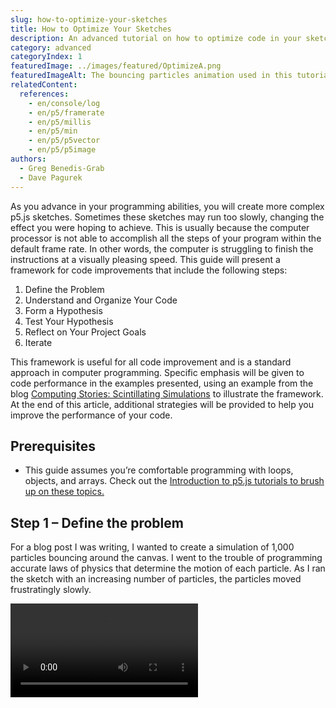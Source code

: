 ```yaml
---
slug: how-to-optimize-your-sketches
title: How to Optimize Your Sketches
description: An advanced tutorial on how to optimize code in your sketches to run more efficiently.
category: advanced
categoryIndex: 1
featuredImage: ../images/featured/OptimizeA.png
featuredImageAlt: The bouncing particles animation used in this tutorial displays orange circles bouncing around a dark canvas.
relatedContent:
  references:
    - en/console/log
    - en/p5/framerate
    - en/p5/millis
    - en/p5/min
    - en/p5/p5vector
    - en/p5/p5image
authors:
  - Greg Benedis-Grab
  - Dave Pagurek
---
```



As you advance in your programming abilities, you will create more complex p5.js sketches. Sometimes these sketches may run too slowly, changing the effect you were hoping to achieve. This is usually because the computer processor is not able to accomplish all the steps of your program within the default frame rate. In other words, the computer is struggling to finish the instructions at a visually pleasing speed. This guide will present a framework for code improvements that include the following steps:

1. Define the Problem
2. Understand and Organize Your Code
3. Form a Hypothesis
4. Test Your Hypothesis
5. Reflect on Your Project Goals
6. Iterate

This framework is useful for all code improvement and is a standard approach in computer programming. Specific emphasis will be given to code performance in the examples presented, using an example from the blog [Computing Stories: Scintillating Simulations](https://gbenedis.medium.com/computing-stories-scintillating-simulations-4dad3c480cd4) to illustrate the framework. At the end of this article, additional strategies will be provided to help you improve the performance of your code.


## Prerequisites

- This guide assumes you’re comfortable programming with loops, objects, and arrays. Check out the [Introduction to p5.js tutorials to brush up on these topics.](/tutorials)


## Step 1 – Define the problem

For a blog post I was writing, I wanted to create a simulation of 1,000 particles bouncing around the canvas. I went to the trouble of programming accurate laws of physics that determine the motion of each particle. As I ran the sketch with an increasing number of particles, the particles moved frustratingly slowly.

<Video src="/videos/tutorials/slow-no-fr.mp4" alt="A 2D animation of particles bouncing on the canvas." />

The problem is that the animation runs too slowly. I wanted to speed up the simulation to improve the visual experience for the viewer. This guide is designed to help you address any situation where you want your code to run more quickly. We will use my example to illustrate the steps involved. If you like, you can view the final blog post: [Scintillating Simulations](https://gbenedis.medium.com/computing-stories-scintillating-simulations-4dad3c480cd4).


## Step 2 – Understand and organize your code

After you have defined the problem, take a step back and reflect on your program. 

- As a first step, you will need to understand what each part of your code does. I often reorganize my code as I go through this process. Improving your code in this way is called [*refactoring*](https://www.geeksforgeeks.org/refactoring-introduction-and-its-techniques/).
- Adding [comments](https://developer.mozilla.org/en-US/docs/MDN/Writing_guidelines/Writing_style_guide/Code_style_guide/JavaScript#comments) is also a great idea, as they can help remind you of your thinking. Comments can be short for small clarifications or long for explaining bigger ideas.
- In this step, I moved the `Particle` class definition into a separate file named `particle.js`. Here is an overview of the class methods that I developed.

```js
class Particle {
  constructor(pos, v, r, h, s) {
    // Code that creates and initializes object.
  }

  collide(p) {
    // Code that handles a single collision with another
    // particle p using a collision algorithm based on
    // Newtonian Mechanics.
  }

  bounce() {
    // Code that handles reflection off walls.
  }

  update() {
    // Code that uses velocity and gravity to update position.
  }

  show() {
    // Code that renders Particle object on the canvas.
  }
}
```

It is important to deeply understand the specific problem that occurred. In this case, we know that the animation is running slowly because the frame rate is lower than expected. The frame rate is the number of frames the animation gets displayed every second. Each frame is one iteration of your `draw()` function.

If you don’t specify the frame rate in p5.js, by default, it attempts to reach a frame rate of 60 frames per second. This creates a smooth animation based on how quickly your brain can process information through your eyes. Movement at a rate of 30 frames per second or higher will appear continuous. As the amount of time it takes `draw()` to run increases, if there is no longer enough time for it to run the desired number of times per second, you will see the frame rate lower. This is what made my animation look so different from what I wanted. To better understand what is going on, you may want to refer to the [`frameRate()`](/reference/p5/frameRate) documentation.

Below, I show the animation with the frame rate displayed. Displaying it will make it easier to see the impact of changes we make.

<Video src="/videos/tutorials/slow-w-fr.mp4" alt="Bouncing particles with the frame rate displayed on the canvas that reads at or close to “20”" />

In this case, I am trying to improve the performance of my code. The same type of process would apply to improving other aspects of your code’s functionality. 


## Step 3 – Form a hypothesis

After spending some time reviewing my code, I developed a hunch that the problem was in the collision detection algorithm. To detect collisions, I had to compare every pair of particles to determine how close they were to each other. The first particle would be compared with the other 999 particles. Then the second particle would be compared with the other 998 particles, and so on. With 1,000 particles, there are about 1,000 x 1,000 = 1,000<sup>2</sup> = 1,000,000 comparisons.

Estimating how many times a loop runs is a good way to determine how long it will take for your code to run. Sometimes programmers use [big O notation](https://www.freecodecamp.org/news/big-o-notation-why-it-matters-and-why-it-doesnt-1674cfa8a23c/), which describes the complexity of an algorithm. You could say that my collision algorithm has a time complexity of O(*n*<sup>2</sup>)<sup> </sup>because the number of comparisons required is the square of the number of particles *n*. With 1,000, there are about 1,000<sup>2 </sup>comparisons. Here is my `collisions()` function that did all this work:

```js
function collisions() {
  // For each pair of particles, determine if they have collided.
  for (let i = 0; i < particles.length - 1; i += 1) {
    for (let j = i + 1; j < particles.length; j += 1) {
      // declares local variables b1 and b2 to stored compared particles     
      // in order to simplify expressions below.
      let b1 = particles[i];
      let b2 = particles[j];

      // Copy the current position and velocity
      // vectors of each particle.
      let pos1 = b1.pos.copy();
      let pos2 = b2.pos.copy();
      let vel1 = b1.vel.copy();
      let vel2 = b2.vel.copy();

      // Calculate the next position using Euler’s method.
      pos1.add(vel1.mult(dt));
      pos2.add(vel2.mult(dt));
     
      // Check for a collision.
      if (pos1.dist(pos2) < b1.r + b2.r) {
        b1.collide(b2);
      }
    }
  }
}
```

Usually, the operation that runs the most times is the culprit for slowing down the program. It is also possible that another part of the code is contributing to the slowdown as well. Updating the position of 1,000 particles and rendering them takes time. It also might be problematic that I am using the [`p5.Vector.copy()`](/reference/p5.Vector/copy) method when calculating new particle positions. There may be some calls to `p5.Vector.copy()` in the `Particle.collide()` method as well. Making copies of objects requires allocating new memory for vectors each time the loop runs; this takes time. It might be possible to save time by modifying existing vectors instead of making brand new copies.

It’s important to understand as much as you can about what your code is doing, step by step, and then develop an idea for how to address it. If you are not sure what is happening in a piece of code, a great strategy is to include a [`console.log()`](/reference/console/log) or `print()` to print out the value of a variable to the console.


## Step 4 – Test your hypothesis

The simplest way to test your ideas is to make changes and then see what happens. It is usually best to make one change at a time and test between each change. Be careful and deliberate in your testing. Use the process to better understand your code. 

While testing my code, I thought to myself, “Do I need to have 1,000 particles?” I tried the sketch with 500 particles instead.

```js
let numParticles = 500;
// Rest of sketch.
```

Look at the difference it makes! I included the frame rate in the visualization using the `frameRate()` function. I display it on the canvas, but an alternative is to simply print it out to the console using `console.log(frameRate())`.

<Columns>
<Column>
#### Before

<Video src="/videos/tutorials/slow-w-fr.mp4" alt="Bouncing particles with the frame rate displayed on the canvas that reads at or close to “20”" />
</Column>
<Column>
#### After

<Video src="/videos/tutorials/fast-w-fr.mp4" alt="Bouncing particles with the frame rate displayed on the canvas that reads at or close to “60”" />
</Column>
</Columns>

The sketch runs smoothly with fewer particles, so that change seems to solve the problem. It is probably the easiest solution available.

Similarly, I wondered if I needed to simulate the actual laws of physics. In this case, that was important to the project, but for a game, a simplified version of the physics could still work well and greatly improve performance.

I could also try to use memory more effectively by modifying the original [`p5.Vector`](/reference/p5.Vector) objects and avoiding calls to `p5.Vector.copy()`. This kind of change requires care. When you update an object that is used elsewhere in your code, you might cause an inadvertent bug.

A great strategy is to make a change and see how it improves performance using `frameRate()` as a benchmarking tool. If the frame rate drops, you know you have a problem. This also allows you to ensure you have not inadvertently introduced a new bug into the code.

As you become more sophisticated in your testing, you may want other ways to evaluate what is happening quantitatively. With Chrome, you can open up the developer tools and turn on the “[Show FPS meter](https://developer.chrome.com/docs/devtools/performance#analyze_frames_per_second)” option to get a graph of FPS (frames per second, the unit `frameRate()` measures). 

You might also want to check how much time a function or subroutine takes to run. A quick way to do this is called *manual profiling*. Using the [`millis()`](/reference/p5/millis) function, you can check the time before and after a block of code. For example:

```js
let start = millis(); // store the time before the code block.
// Do the stuff that you want to time
random(0, 100);

// store the time after the code block
let end = millis();
let elapsed = end - start;
console.log(`This took: ${elapsed} ms.`) // print the difference or time elapsed.
```

It is best to run the code you are trying to profile multiple times and then compute the average.

<Callout title="Note">
`console.log()` and `print()` will slow down your code, so be sure to remove them from the final version of your project!
</Callout>

If you are feeling confident with these steps, you might want to try *automated profiling.* The developer tools in Chrome have a [performance evaluation feature](https://developer.chrome.com/docs/devtools/performance/reference) so you can automatically get a snapshot of performance in your code. 

Begin by opening Chrome DevTools and navigating to the “Performance” tab. Initiate recording by clicking the circular button or using the shortcut (Ctrl+E/Cmd+E), and then perform interactions on your web page to simulate user actions. Click the Stop button in the profiler after it has collected a few seconds of data.

![A screenshot of the profiler in the Chrome developer tools before recording. It says, "Click the record button or hit Cmd+E to start a new recording. Click the reload button or hit Cmd+Shift+E to record the page load. After recording, select an area of interest in the overview by dragging. Then, zoom and pan the timeline with the mousewheel or WASD keys."](../images/advanced/chrome-record.png)

In my case, I just let the animation run after I clicked record. The profiler captures a detailed timeline of events, including CPU and memory usage. These usage figures can give you more insight into why your algorithm may be running slowly. You can view performance using the [Flame chart](https://developer.chrome.com/docs/devtools/performance#find_the_bottleneck), which visually represents the call stack and highlights functions contributing significantly to execution time. I clicked on the Bottom-Up tab to determine which functions took the most time.

![A screenshot of the Bottom-Up tab of the Chrome profiler after having recorded data, displayed in a table. The Self Time, Total Time, and Activity columns are visible, sorted by Self Time descending. The top item is the copy method, accounting for 48.3% of the time.](../images/advanced/chrome-profiler-bottom-up.png)

It looks like I was right about the `collisions()` function, which takes 93.4% of the time. It seems like most of that is taken up by using [`p5.Vector`](/reference/p5.Vector) and its `.copy()` method in that loop. Of course, you will need to have nicely named functions for this tool to be helpful. See the [performance features reference](https://developer.chrome.com/docs/devtools/performance/reference/#:~:text=%23%20The%20Bottom%2DUp%20tab,learn%20how%20to%20select%20portions.) page for complete documentation.

Once you are satisfied with your level of knowledge of the different choices available to you, it is time to decide how to improve your code.


## Step 5 – Reflect on your goals and decide

Optimizing your code is an ongoing process that involves trade-offs. Consider carefully what you are trying to accomplish and remember that developing code is a creative process. You can try out different ideas by making copies of your sketch and then seeing which solution best meets your needs. For my project, the best solution might be to reduce the number of particles in the simulation. 

Scientists and game developers who study [physics simulations](https://natureofcode.com/physics-libraries/), like the one we’ve been looking at, have developed an alternative strategy of dividing the canvas into smaller regions so that you only have to detect collisions between particles in the same region. That is a clever solution that would require considerable refactoring of my code and might be the subject of a future tutorial. Look up [“spatial partitioning” in games](https://gameprogrammingpatterns.com/spatial-partition.html) to find more information online.

Make the decision that best meets the goals of your project and take advantage of learning more about coding in the process.


## Step 6 – Iterate

Programming is an iterative process. Keep going through these steps to develop and expand your sketches. When I was working on my blog post, I went through the steps multiple times until I created an animation that performed well. By iterating, I could focus on one issue at a time, improving my sketch step by step. For example, I reduced the number of particles so that the animation ran smoothly and at an appropriate speed.


## Additional performance improvement strategies

There are many ways to improve your sketch’s performance. Here are some helpful tips and techniques that you can try in different scenarios.


### Frontload time-consuming processes

If you can, it’s best to frontload processes that take up a lot of time, such as image processing, so that they run once, rather than every frame in `draw()`. Do as much as you can during `setup()` so that `draw()` can be as fast as possible. Add a `preload()` function to ensure files are loaded into your projects before other functions begin.


### Disable the [Friendly Error System](https://github.com/processing/p5.js/blob/main/contributor_docs/friendly_error_system.md) (FES)

When you use the non-minified `p5.js` file, as opposed to `p5.min.js`, there is a Friendly Error System (FES) that provides warnings about issues such as unexpected arguments passed to a function. The FES can significantly slow down your code, up to \~10x in some cases! You can [disable the FES](https://github.com/processing/p5.js/wiki/Optimizing-p5.js-Code-for-Performance#disable-the-friendly-error-system-fes) with one line of code at the top of your sketch:

```js
p5.disableFriendlyErrors = true; // disables FES
```


### Use native JavaScript

You can speed up your code by using [native JavaScript](https://developer.mozilla.org/en-US/docs/Web/JavaScript/Reference) methods over p5.js methods. For example, you can call `Math.min(5, 4, 3)` using the [`Math` object](https://developer.mozilla.org/en-US/docs/Web/JavaScript/Reference/Global_Objects/Math), instead of `min(5, 4, 3)` from the [p5.js library](/reference/p5/min).

Here are some examples, recorded in Chrome, running each method 10,000,000 times:

<table>

<tr>

<th>

</th>

<th>

Method

</th>

<th>

Time (ms)

</th>

</tr>

<tr>

<th rowspan="2">

Random

</th>

<td>

p5.js `random()`

</td>

<td>

283.88

</td>

</tr>

<tr>

<td>

Native `Math.random()`

</td>

<td>

190.01

</td>

</tr>

<tr>

<th rowspan="2">

Minimum

</th>

<td>

p5.js `min()`

</td>

<td>

781.41

</td>

</tr>

<tr>

<td>

Native `Math.min()`

</td>

<td>

538.15

</td>

</tr>

</table>


### Image processing

When looping through the pixels in an image, you can get an easy performance boost by simply reducing the size of your image or by sampling it. If you are working with a 1,000 x 1,000 image, you are iterating through 1,000,000 pixels. If you chop that image in half to 500 x 500 (250,000 pixels), you now only need to do 1/4 of the iterations you were doing previously. 

You have several options when it comes to resizing and sampling:

- Resize the image before importing by using an app such as Photoshop or [GIMP](https://www.gimp.org/tutorials/GIMP_Quickies/#changing-the-size-dimensions-of-an-image-scale). This will likely result in the best quality image because you can control the resizing algorithm and apply filters to sharpen the image.
- Resize the image using [`p5.Image`](/reference/p5/p5.Image)’s [`resize()`](/reference/p5.Image/resize) method. Here, you are mostly at the whim of the browser for how it handles resizing. Check out MDN for more info on [image rendering](https://developer.mozilla.org/en-US/docs/Web/CSS/image-rendering).
- Sample the image by only drawing every 2nd (or 3rd or 4th, etc.) pixel from the original image. Dead simple and effective, but you can potentially lose thin details in the image if you skip a lot of pixels.
- Practically speaking, these appear to have roughly the same performance. Resizing the image beforehand gives you the most control over the final visuals. If you can’t resize, sampling or resizing in the sketch may serve you well.
- One last note! If you are doing drastic resizing of an image or you have an image with important fine details, sampling or resizing can give pretty poor results.


# Next Steps

- [Refactoring Code](https://www.geeksforgeeks.org/refactoring-introduction-and-its-techniques/)
- [What is Big O Notation?](https://www.freecodecamp.org/news/big-o-notation-why-it-matters-and-why-it-doesnt-1674cfa8a23c/)
- [Analyze Runtime Performance - Chrome](https://developer.chrome.com/docs/devtools/performance)
- [Performance features reference - Chrome](https://developer.chrome.com/docs/devtools/performance/reference/#:~:text=%23%20The%20Bottom%2DUp%20tab,learn%20how%20to%20select%20portions.)
- [Physics Libraries](https://natureofcode.com/physics-libraries/)
- [Spatial Partition](https://gameprogrammingpatterns.com/spatial-partition.html)
- [Optimizing p5.js WebGL Sketches](/tutorials/optimizing-webgl-sketches)


# References

- [Scintillating Simulations](https://gbenedis.medium.com/computing-stories-scintillating-simulations-4dad3c480cd4) - inspiration blog post
- [Javascript Comments](https://www.w3schools.com/js/js_comments.asp)
- [Javascript reference](https://developer.mozilla.org/en-US/docs/Web/JavaScript/Reference)
- [Image-rendering](https://developer.mozilla.org/en-US/docs/Web/CSS/image-rendering)
- [Math functions](https://developer.mozilla.org/en-US/docs/Web/JavaScript/Reference/Global_Objects/Math)
- [p5.js Friendly Error System](https://github.com/processing/p5.js/blob/main/contributor_docs/friendly_error_system.md)
- [p5.js reference](https://p5js.org/reference/)


